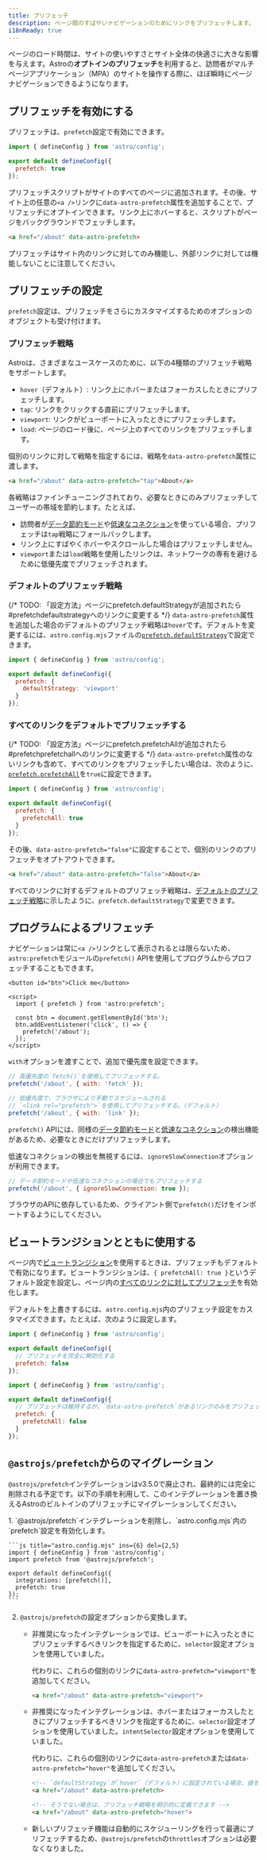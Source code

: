 ```yaml
---
title: プリフェッチ
description: ページ間のすばやいナビゲーションのためにリンクをプリフェッチします。
i18nReady: true
---
```



ページのロード時間は、サイトの使いやすさとサイト全体の快適さに大きな影響を与えます。Astroの**オプトインのプリフェッチ**を利用すると、訪問者がマルチページアプリケーション（MPA）のサイトを操作する際に、ほぼ瞬時にページナビゲーションできるようになります。

## プリフェッチを有効にする

プリフェッチは、`prefetch`設定で有効にできます。

```js title="astro.config.mjs" ins={4}
import { defineConfig } from 'astro/config';

export default defineConfig({
  prefetch: true
});
```

プリフェッチスクリプトがサイトのすべてのページに追加されます。その後、サイト上の任意の`<a />`リンクに`data-astro-prefetch`属性を追加することで、プリフェッチにオプトインできます。リンク上にホバーすると、スクリプトがページをバックグラウンドでフェッチします。

```html
<a href="/about" data-astro-prefetch>
```

プリフェッチはサイト内のリンクに対してのみ機能し、外部リンクに対しては機能しないことに注意してください。

## プリフェッチの設定

`prefetch`設定は、プリフェッチをさらにカスタマイズするためのオプションのオブジェクトも受け付けます。

### プリフェッチ戦略

Astroは、さまざまなユースケースのために、以下の4種類のプリフェッチ戦略をサポートします。

- `hover`（デフォルト）: リンク上にホバーまたはフォーカスしたときにプリフェッチします。
- `tap`: リンクをクリックする直前にプリフェッチします。
- `viewport`: リンクがビューポートに入ったときにプリフェッチします。
- `load`: ページのロード後に、ページ上のすべてのリンクをプリフェッチします。

個別のリンクに対して戦略を指定するには、戦略を`data-astro-prefetch`属性に渡します。

```html
<a href="/about" data-astro-prefetch="tap">About</a>
```

各戦略はファインチューニングされており、必要なときにのみプリフェッチしてユーザーの帯域を節約します。たとえば、

- 訪問者が[データ節約モード](https://developer.mozilla.org/ja/docs/Web/API/NetworkInformation/saveData)や[低速なコネクション](https://developer.mozilla.org/ja/docs/Web/API/NetworkInformation/effectiveType)を使っている場合、プリフェッチは`tap`戦略にフォールバックします。
- リンク上にすばやくホバーやスクロールした場合はプリフェッチしません。
- `viewport`または`load`戦略を使用したリンクは、ネットワークの専有を避けるために低優先度でプリフェッチされます。

### デフォルトのプリフェッチ戦略

{/* TODO: 「設定方法」ページにprefetch.defaultStrategyが追加されたら#prefetchdefaultstrategyへのリンクに変更する */}
`data-astro-prefetch`属性を追加した場合のデフォルトのプリフェッチ戦略は`hover`です。デフォルトを変更するには、`astro.config.mjs`ファイルの[`prefetch.defaultStrategy`](/ja/reference/configuration-reference/)で設定できます。

```js title="astro.config.mjs" ins={4-6}
import { defineConfig } from 'astro/config';

export default defineConfig({
  prefetch: {
    defaultStrategy: 'viewport'
  }
});
```

### すべてのリンクをデフォルトでプリフェッチする

{/* TODO: 「設定方法」ページにprefetch.prefetchAllが追加されたら#prefetchprefetchallへのリンクに変更する */}
`data-astro-prefetch`属性のないリンクも含めて、すべてのリンクをプリフェッチしたい場合は、次のように、[`prefetch.prefetchAll`](/ja/reference/configuration-reference/)を`true`に設定できます。

```js title="astro.config.mjs" ins={4-6}
import { defineConfig } from 'astro/config';

export default defineConfig({
  prefetch: {
    prefetchAll: true
  }
});
```

その後、`data-astro-prefetch="false"`に設定することで、個別のリンクのプリフェッチをオプトアウトできます。

```html
<a href="/about" data-astro-prefetch="false">About</a>
```

すべてのリンクに対するデフォルトのプリフェッチ戦略は、[デフォルトのプリフェッチ戦略](#デフォルトのプリフェッチ戦略)に示したように、`prefetch.defaultStrategy`で変更できます。

## プログラムによるプリフェッチ

ナビゲーションは常に`<a />`リンクとして表示されるとは限らないため、`astro:prefetch`モジュールの`prefetch()` APIを使用してプログラムからプロフェッチすることもできます。

```astro
<button id="btn">Click me</button>

<script>
  import { prefetch } from 'astro:prefetch';

  const btn = document.getElementById('btn');
  btn.addEventListener('click', () => {
    prefetch('/about');
  });
</script>
```

`with`オプションを渡すことで、追加で優先度を設定できます。

```js
// 高優先度の`fetch()`を使用してプリフェッチする。
prefetch('/about', { with: 'fetch' });

// 低優先度で、ブラウザにより手動でスケジュールされる
// `<link rel="prefetch">`を使用してプリフェッチする。（デフォルト）
prefetch('/about', { with: 'link' });
```

`prefetch()` APIには、同様の[データ節約モード](https://developer.mozilla.org/ja/docs/Web/API/NetworkInformation/saveData)と[低速なコネクション](https://developer.mozilla.org/ja/docs/Web/API/NetworkInformation/effectiveType)の検出機能があるため、必要なときにだけプリフェッチします。

低速なコネクションの検出を無視するには、`ignoreSlowConnection`オプションが利用できます。

```js
// データ節約モードや低速なコネクションの場合でもプリフェッチする
prefetch('/about', { ignoreSlowConnection: true });
```

ブラウザのAPIに依存しているため、クライアント側で`prefetch()`だけをインポートするようにしてください。

## ビュートランジションとともに使用する

ページ内で[ビュートランジション](/ja/guides/view-transitions/)を使用するときは、プリフェッチもデフォルトで有効になります。ビュートランジションは、`{ prefetchAll: true }`というデフォルト設定を設定し、ページ内の[すべてのリンクに対してプリフェッチ](#すべてのリンクをデフォルトでプリフェッチする)を有効化します。

デフォルトを上書きするには、`astro.config.mjs`内のプリフェッチ設定をカスタマイズできます。たとえば、次のように設定します。
  
```js title="astro.config.mjs"
import { defineConfig } from 'astro/config';

export default defineConfig({
  // プリフェッチを完全に無効化する
  prefetch: false
});
```

```js title="astro.config.mjs"
import { defineConfig } from 'astro/config';

export default defineConfig({
  // プリフェッチは維持するが、`data-astro-prefetch`があるリンクのみをプリフェッチする。
  prefetch: {
    prefetchAll: false
  }
});
```

## `@astrojs/prefetch`からのマイグレーション

`@astrojs/prefetch`インテグレーションはv3.5.0で廃止され、最終的には完全に削除される予定です。以下の手順を利用して、このインテグレーションを置き換えるAstroのビルトインのプリフェッチにマイグレーションしてください。

<Steps>
1. `@astrojs/prefetch`インテグレーションを削除し、`astro.config.mjs`内の`prefetch`設定を有効化します。

    ```js title="astro.config.mjs" ins={6} del={2,5}
    import { defineConfig } from 'astro/config';
    import prefetch from '@astrojs/prefetch';

    export default defineConfig({
      integrations: [prefetch()],
      prefetch: true
    });
    ```

2. `@astrojs/prefetch`の設定オプションから変換します。

    - 非推奨になったインテグレーションでは、ビューポートに入ったときにプリフェッチするべきリンクを指定するために、`selector`設定オプションを使用していました。
    
      代わりに、これらの個別のリンクに`data-astro-prefetch="viewport"`を追加してください。

      ```html
      <a href="/about" data-astro-prefetch="viewport">
      ```

    - 非推奨になったインテグレーションは、ホバーまたはフォーカスしたときにプリフェッチするべきリンクを指定するために、`selector`設定オプションを使用していました。`intentSelector`設定オプションを使用していました。
    
      代わりに、これらの個別のリンクに`data-astro-prefetch`または`data-astro-prefetch="hover"`を追加してください。

      ```html
      <!-- `defaultStrategy`が`hover`（デフォルト）に設定されている場合、値を省略できます -->
      <a href="/about" data-astro-prefetch>

      <!-- そうでない場合は、プリフェッチ戦略を明示的に定義できます -->
      <a href="/about" data-astro-prefetch="hover">
      ```

    - 新しいプリフェッチ機能は自動的にスケジューリングを行って最適にプリフェッチするため、`@astrojs/prefetch`の`throttles`オプションは必要なくなりました。
</Steps>
